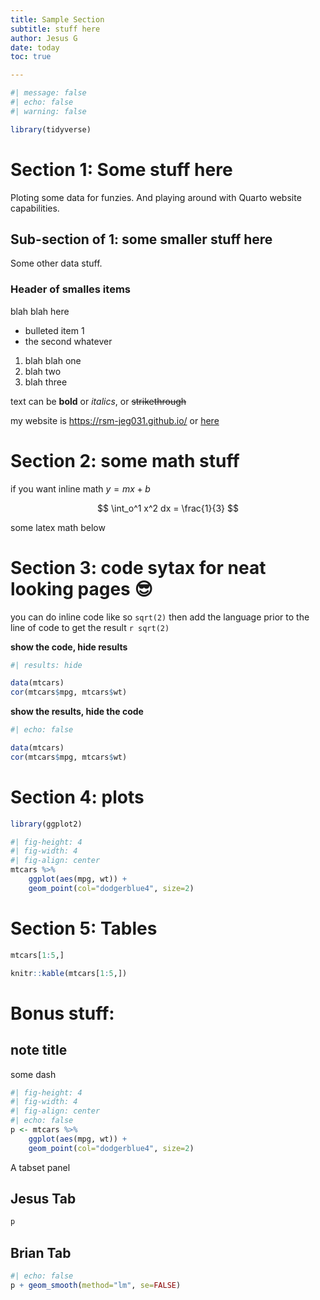 ```yaml
---
title: Sample Section
subtitle: stuff here 
author: Jesus G
date: today
toc: true 

---
```


```r
#| message: false
#| echo: false
#| warning: false

library(tidyverse)
```


# Section 1: Some stuff here  

Ploting some data for funzies. And playing around with Quarto website capabilities. 


## Sub-section of 1: some smaller stuff here 

Some other data stuff. 

### Header of smalles items

blah blah here 

- bulleted item 1 
- the second whatever 

1. blah blah one 
2. blah two 
3. blah three

text can be **bold** or _italics_, or ~~strikethrough~~

my website is <https://rsm-jeg031.github.io/> or [here](https://rsm-jeg031.github.io/)

# Section 2: some math stuff 

if you want inline math $y = mx + b$ 

$$
\int_o^1 x^2 dx = \frac{1}{3}
$$

some latex math below 

\begin{align}
y &= a(b+c) \\
  &= ab + ac
\end{align}


# Section 3: code sytax for neat looking pages 😎

you can do inline code like so `sqrt(2)` then add the language prior to the line of code to get the result `r sqrt(2)`


**show the code, hide results**

```r
#| results: hide

data(mtcars)
cor(mtcars$mpg, mtcars$wt)
```

**show the results, hide the code**

```r
#| echo: false 

data(mtcars)
cor(mtcars$mpg, mtcars$wt)
```

# Section 4: plots

```r
library(ggplot2)
```

```r
#| fig-height: 4
#| fig-width: 4
#| fig-align: center
mtcars %>%
    ggplot(aes(mpg, wt)) +
    geom_point(col="dodgerblue4", size=2)
```

# Section 5: Tables 


```r
mtcars[1:5,]
```


```r
knitr::kable(mtcars[1:5,])
```


# Bonus stuff: 

:::{.callout-note collapse="true"}
## note title

some dash  

```r
#| fig-height: 4
#| fig-width: 4
#| fig-align: center
#| echo: false
p <- mtcars %>%
    ggplot(aes(mpg, wt)) +
    geom_point(col="dodgerblue4", size=2)
```

:::


A tabset panel

:::{.panel-tabset}

## Jesus Tab

```r
p
```

## Brian Tab 

```r
#| echo: false
p + geom_smooth(method="lm", se=FALSE)
```

:::




